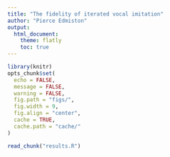 ```yaml
---
title: "The fidelity of iterated vocal imitation"
author: "Pierce Edmiston"
output:
  html_document:
    theme: flatly
    toc: true
---
```


```r
library(knitr)
opts_chunk$set(
  echo = FALSE,
  message = FALSE,
  warning = FALSE,
  fig.path = "figs/",
  fig.width = 9,
  fig.align = "center",
  cache = TRUE,
  cache.path = "cache/"
)

read_chunk("results.R")
```

```r
```

```r
```

```r
```

```r
```

```r
```

```r
```

```r
```

```r
```
